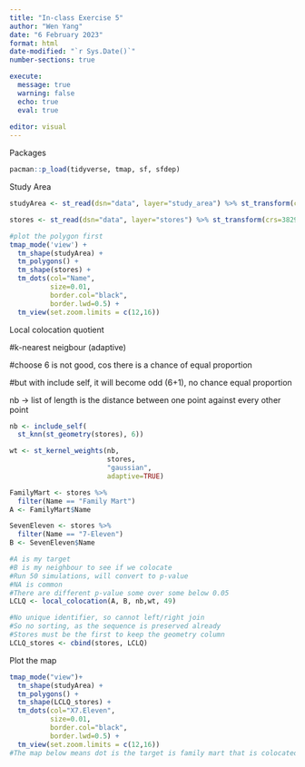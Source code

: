 ```yaml
---
title: "In-class Exercise 5"
author: "Wen Yang"
date: "6 February 2023"
format: html
date-modified: "`r Sys.Date()`"
number-sections: true

execute:
  message: true
  warning: false
  echo: true
  eval: true
  
editor: visual
---
```


Packages

```r
pacman::p_load(tidyverse, tmap, sf, sfdep)
```

Study Area

```r
studyArea <- st_read(dsn="data", layer="study_area") %>% st_transform(crs=3829)
```

```r
stores <- st_read(dsn="data", layer="stores") %>% st_transform(crs=3829)
```

```r
#plot the polygon first
tmap_mode('view') +
  tm_shape(studyArea) +
  tm_polygons() +
  tm_shape(stores) +
  tm_dots(col="Name",
          size=0.01,
          border.col="black",
          border.lwd=0.5) + 
  tm_view(set.zoom.limits = c(12,16))
```

Local colocation quotient

::: callout-tip
#k-nearest neigbour (adaptive)

#choose 6 is not good, cos there is a chance of equal proportion

#but with include self, it will become odd (6+1), no chance equal proportion

nb -\> list of length is the distance between one point against every other point
:::

```r
nb <- include_self(
  st_knn(st_geometry(stores), 6))
```

```r
wt <- st_kernel_weights(nb,
                        stores,
                        "gaussian",
                        adaptive=TRUE)
```

```r
FamilyMart <- stores %>%
  filter(Name == "Family Mart")
A <- FamilyMart$Name
```

```r
SevenEleven <- stores %>%
  filter(Name == "7-Eleven")
B <- SevenEleven$Name
```

```r
#A is my target
#B is my neighbour to see if we colocate
#Run 50 simulations, will convert to p-value
#NA is common
#There are different p-value some over some below 0.05
LCLQ <- local_colocation(A, B, nb,wt, 49)
```

```r
#No unique identifier, so cannot left/right join
#So no sorting, as the sequence is preserved already
#Stores must be the first to keep the geometry column
LCLQ_stores <- cbind(stores, LCLQ)
```

Plot the map

```r
tmap_mode("view")+
  tm_shape(studyArea) +
  tm_polygons() +
  tm_shape(LCLQ_stores) +
  tm_dots(col="X7.Eleven",
          size=0.01,
          border.col="black",
          border.lwd=0.5) + 
  tm_view(set.zoom.limits = c(12,16))
#The map below means dot is the target is family mart that is colocated with 7-eleven
```
